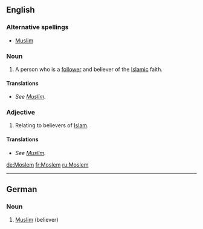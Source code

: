 {{also|moslem}}
==English==

===Alternative spellings===
* [[Muslim]]

===Noun===
{{en-noun}}

# A person who is a [[follower]] and believer of the [[Islamic]] faith.

====Translations====
* ''See [[Muslim]].''

===Adjective===
{{en-adj|-}}

# Relating to believers of [[Islam]].

====Translations====
* ''See [[Muslim]].''

[[de:Moslem]]
[[fr:Moslem]]
[[ru:Moslem]]

----
{{rfc-auto|sort languages}}
==German==

===Noun===
{{infl|de|noun|g=m}}

# [[Muslim]] (believer)

{{tbot entry|German|Muslim|2008|October|de}}